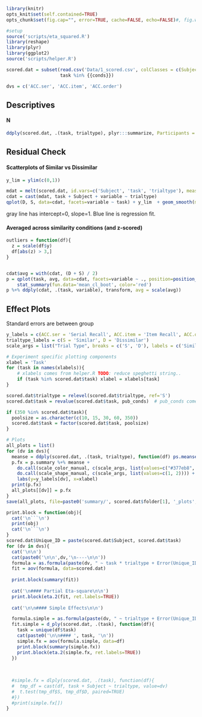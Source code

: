 <!----
Template takes..
conds:  conditions to use (done using mustache syntax)
--->

```r
library(knitr)
opts_knit$set(self.contained=TRUE)
opts_chunk$set(fig.cap="", error=TRUE, cache=FALSE, echo=FALSE)#, fig.width=5, fig.height=3.5)
```

```r
#setup
source('scripts/eta_squared.R')
library(reshape)
library(plyr)
library(ggplot2)
source('scripts/helper.R')

scored.dat = subset(read.csv('Data/1_scored.csv', colClasses = c(Subject='factor')), 
                    task %in% {{conds}})

dvs = c('ACC.ser', 'ACC.item', 'ACC.order')
```

Descriptives
----

#### N
```r
ddply(scored.dat, .(task, trialtype), plyr:::summarize, Participants = length(task))
```

Residual Check
----
#### Scatterplots of Similar vs Dissimilar
```r
y_lim = ylim(c(0,1))

mdat = melt(scored.dat, id.vars=c('Subject', 'task', 'trialtype'), measure.vars=dvs)
cdat = cast(mdat, task + Subject + variable ~ trialtype)
qplot(D, S, data=cdat, facets=variable ~ task) + y_lim  + geom_smooth(method=lm, se=FALSE) + geom_abline(intercept=0, slope=1, color='gray', linetype=1)                                                                                                 
```

gray line has intercept=0, slope=1. Blue line is regression fit.

#### Averaged across similarity conditions (and z-scored)
```r
outliers = function(df){
  z = scale(df$y)
  df[abs(z) > 3,]
}


cdat$avg = with(cdat, (D + S) / 2)
p = qplot(task, avg, data=cdat, facets=variable ~ ., position=position_jitter(width=.025, height=0), alpha=.5) + 
    stat_summary(fun.data='mean_cl_boot', color='red')
p %+% ddply(cdat, .(task, variable), transform, avg = scale(avg))
```


Effect Plots
----

Standard errors are between group

```r
y_labels = c(ACC.ser = 'Serial Recall', ACC.item = 'Item Recall', ACC.order = 'Order Accuracy')
trialtype_labels = c(S = 'Similar', D = 'Dissimilar')
scale_args = list("Trial Type", breaks = c('S', 'D'), labels = c('Similar', 'Dissimilar'))

# Experiment specific plotting components
xlabel = 'Task'
for (task in names(xlabels)){
    # xlabels comes from helper.R TODO: reduce speghetti string..
    if (task %in% scored.dat$task) xlabel = xlabels[task]
}

scored.dat$trialtype = relevel(scored.dat$trialtype, ref='S')
scored.dat$task = revalue(scored.dat$task, pub_conds)  # pub_conds comes from helper.R

if (350 %in% scored.dat$task){
  poolsize = as.character(c(10, 15, 30, 60, 350))
  scored.dat$task = factor(scored.dat$task, poolsize)
}

# Plots
all_plots = list()
for (dv in dvs){
  meanse = ddply(scored.dat, .(task, trialtype), function(df) ps.meanse(df[,dv]))
  p.fx = p.summary %+% meanse + 
    do.call(scale_color_manual, c(scale_args, list(values=c("#377eb8", "#e41a1c")))) +
    do.call(scale_shape_manual, c(scale_args, list(values=c(1, 2)))) +
    labs(y=y_labels[dv], x=xlabel)
  print(p.fx)
  all_plots[[dv]] = p.fx
}
save(all_plots, file=paste0('summary/', scored.dat$folder[1], '_plots', '.Rdata'))
```

```r
print.block = function(obj){
  cat('\n```\n')
  print(obj)
  cat('\n```\n')
}
scored.dat$Unique_ID = paste(scored.dat$Subject, scored.dat$task)
for (dv in dvs){
  cat('\n\n')
  cat(paste0('\n\n',dv,'\n----\n\n'))
  formula = as.formula(paste(dv, " ~ task * trialtype + Error(Unique_ID/trialtype)"))
  fit = aov(formula, data=scored.dat)
  
  print.block(summary(fit))
  
  cat('\n#### Partial Eta-square\n\n')
  print.block(eta.2(fit, ret.labels=TRUE))
  
  cat('\n\n#### Simple Effects\n\n')

  formula.simple = as.formula(paste(dv, " ~ trialtype + Error(Unique_ID/trialtype)"))
  fit.simple = d_ply(scored.dat, .(task), function(df){
    task = unique(df$task)
    cat(paste0('\n\n#### ', task, '\n'))
    simple.fx = aov(formula.simple, data=df)
    print.block(summary(simple.fx))
    print.block(eta.2(simple.fx, ret.labels=TRUE))
  })
  
  
  
  #simple.fx = dlply(scored.dat, .(task), function(df){
  #  tmp_df = cast(df, task + Subject ~ trialtype, value=dv)
  #  t.test(tmp_df$S, tmp_df$D, paired=TRUE)
  #})
  #print(simple.fx[])
}
```
